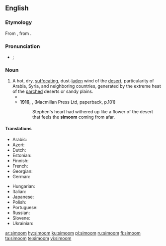 ==English==
{{wikipedia}}

===Etymology===
From {{etyl|ar|en}} {{term|سموم||hot wind|sc=Arab|lang=ar|tr=samūm}}, from {{term|سم||to poison|sc=Arab|lang=ar|tr=sámma}}.

===Pronunciation===
* {{a|RP|US}} {{enPR|sĭmo͞omʹ}}; {{IPA|/sɪˈmuːm/|lang=en}}

===Noun===
{{en-noun}}

# A hot, dry, [[suffocating]], dust-[[laden]] wind of the [[desert]], particularity of Arabia, Syria, and neighboring countries, generated by the extreme heat of the [[parched]] deserts or sandy plains.
#*{{quote-book|year=1892|author={{w|James Yoxall}}
|chapter=5|title=[http://openlibrary.org/works/OL10504990W The Lonely Pyramid]
|passage=The desert storm was riding in its strength; the travellers lay beneath the mastery of the fell '''simoom'''. Whirling wreaths and columns of burning wind, rushed around and over them.}}
#* '''1916''', {{w|James Joyce}}, ''{{w|Portrait of the Artist as a Young Man}}'' (Macmillan Press Ltd, paperback, p.101) 
#*: Stephen's heart had withered up like a flower of the desert that feels the '''simoom''' coming from afar.

====Translations====
{{trans-top|hot, dry wind}}
* Arabic: {{t|ar|سموم|tr=samūm|sc=Arab}}
* Azeri: {{t|az|səmum}}
* Dutch: {{t|nl|samoen|m}}
* Estonian: {{t|et|samuum}}
* Finnish: {{t+|fi|samum}}
* French: {{t+|fr|simoun|m}}
* Georgian: {{t|ka|სამუმი|tr=samumi|sc=Geor}}
* German: {{t|de|Samum|m}}
{{trans-mid}}
* Hungarian: {{t|hu|számum}}
* Italian: {{t|it|simun|m}}
* Japanese: {{t|ja|シムーン|tr=shimūn}}
* Polish: {{t+|pl|samum|m}}
* Portuguese: {{t|pt|simum|m}}
* Russian: {{t+|ru|самум|m|tr=samúm}}
* Slovene: {{t|sl|samum|m}}
* Ukrainian: {{t|uk|самум|m}}
{{trans-bottom}}

[[ar:simoom]]
[[hy:simoom]]
[[ku:simoom]]
[[pl:simoom]]
[[ru:simoom]]
[[fi:simoom]]
[[ta:simoom]]
[[te:simoom]]
[[vi:simoom]]